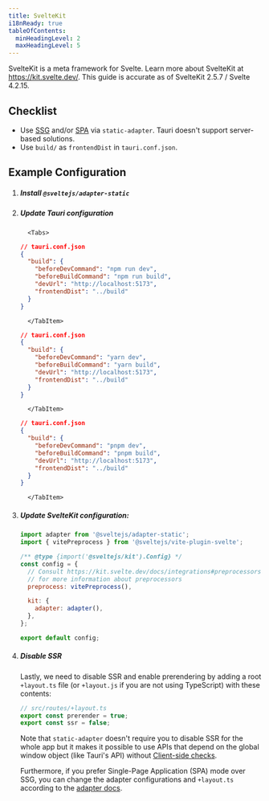 ```yaml
---
title: SvelteKit
i18nReady: true
tableOfContents:
  minHeadingLevel: 2
  maxHeadingLevel: 5
---
```



SvelteKit is a meta framework for Svelte. Learn more about SvelteKit at https://kit.svelte.dev/. This guide is accurate as of SvelteKit 2.5.7 / Svelte 4.2.15.

## Checklist

- Use [SSG](https://kit.svelte.dev/docs/adapter-static) and/or [SPA](https://kit.svelte.dev/docs/single-page-apps) via `static-adapter`. Tauri doesn't support server-based solutions.
- Use `build/` as `frontendDist` in `tauri.conf.json`.

## Example Configuration

<Steps>

1.  ##### Install `@sveltejs/adapter-static`

    <CommandTabs
      npm="npm install --save-dev @sveltejs/adapter-static"
      yarn="yarn add -D @sveltejs/adapter-static"
      pnpm="pnpm add -D @sveltejs/adapter-static"
    />

1.  ##### Update Tauri configuration

          <Tabs>

      <TabItem label="npm">

    ```json
    // tauri.conf.json
    {
      "build": {
        "beforeDevCommand": "npm run dev",
        "beforeBuildCommand": "npm run build",
        "devUrl": "http://localhost:5173",
        "frontendDist": "../build"
      }
    }
    ```

          </TabItem>

    <TabItem label="yarn">

    ```json
    // tauri.conf.json
    {
      "build": {
        "beforeDevCommand": "yarn dev",
        "beforeBuildCommand": "yarn build",
        "devUrl": "http://localhost:5173",
        "frontendDist": "../build"
      }
    }
    ```

          </TabItem>

    <TabItem label="pnpm">

    ```json
    // tauri.conf.json
    {
      "build": {
        "beforeDevCommand": "pnpm dev",
        "beforeBuildCommand": "pnpm build",
        "devUrl": "http://localhost:5173",
        "frontendDist": "../build"
      }
    }
    ```

          </TabItem>

    </Tabs>

1.  ##### Update SvelteKit configuration:

    ```js title="svelte.config.js" {1}
    import adapter from '@sveltejs/adapter-static';
    import { vitePreprocess } from '@sveltejs/vite-plugin-svelte';

    /** @type {import('@sveltejs/kit').Config} */
    const config = {
      // Consult https://kit.svelte.dev/docs/integrations#preprocessors
      // for more information about preprocessors
      preprocess: vitePreprocess(),

      kit: {
        adapter: adapter(),
      },
    };

    export default config;
    ```

1.  ##### Disable SSR

    Lastly, we need to disable SSR and enable prerendering by adding a root `+layout.ts` file (or `+layout.js` if you are not using TypeScript) with these contents:

    ```ts
    // src/routes/+layout.ts
    export const prerender = true;
    export const ssr = false;
    ```

    Note that `static-adapter` doesn't require you to disable SSR for the whole app but it makes it possible to use APIs that depend on the global window object (like Tauri's API) without [Client-side checks](https://kit.svelte.dev/docs/faq#how-do-i-use-x-with-sveltekit-how-do-i-use-a-client-side-only-library-that-depends-on-document-or-window).

    Furthermore, if you prefer Single-Page Application (SPA) mode over SSG, you can change the adapter configurations and `+layout.ts` according to the [adapter docs](https://kit.svelte.dev/docs/single-page-apps).

</Steps>
